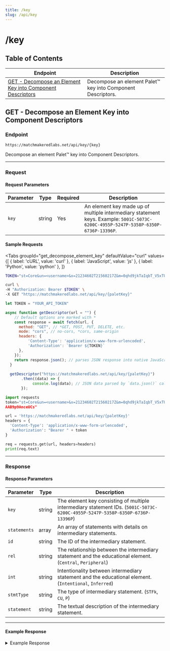 ```yaml
---
title: /key
slug: /api/key
---
```



# /key

## Table of Contents

| Endpoint | Description |
|----------|-------------|
| [GET - Decompose an Element Key into Component Descriptors](#get---decompose-an-element-key-into-component-descriptors) | Decompose an element Palet™ key into Component Descriptors. | 

## GET - Decompose an Element Key into Component Descriptors

### Endpoint
```
https://matchmakeredlabs.net/api/key/{key}
```

Decompose an element Palet™ key into Component Descriptors.

---

### Request

#### Request Parameters

| Parameter | Type   | Required | Description |
|-----------|--------|----------|-------------|
| `key`     | string | Yes      | An element key made up of multiple intermediary statement keys. Example: `5001C-5073C-6200C-4955P-5247P-5358P-6350P-6736P-13396P`. |

#### Sample Requests

<Tabs
  groupId="get_decompose_element_key"
  defaultValue="curl"
  values={[
    { label: 'cURL', value: 'curl' },
    { label: 'JavaScript', value: 'js' },
    { label: 'Python', value: 'python' },
  ]}
>

<TabItem value="curl">

```bash
TOKEN="st=Core&un=<username>&x=21234602T21560217Z&m=0qhd9jkTaIqbT_V5xTUmQ4HJhMpd3h5AAB9p9AnceUCs"

curl \
-H "Authorization: Bearer $TOKEN" \
-X GET "https://matchmakeredlabs.net/api/key/{paletKey}"
```

</TabItem>

<TabItem value="js">

```js
let TOKEN = "YOUR_API_TOKEN"

async function getDescriptor(url = "") {
    // Default options are marked with *
    const response = await fetch(url, {
      method: "GET", // *GET, POST, PUT, DELETE, etc.
      mode: "cors", // no-cors, *cors, same-origin
      headers: {
          'Content-Type': 'application/x-www-form-urlencoded',
          'Authorization': `Bearer ${TOKEN}`
      },
    });
    return response.json(); // parses JSON response into native JavaScript objects
  }
  
  getDescriptor("https://matchmakeredlabs.net/api/key/{paletKey}")
       .then((data) => {
            console.log(data); // JSON data parsed by `data.json()` call
       });
```

</TabItem>

<TabItem value="python">

```python
import requests
token="st=Core&un=<username>&x=21234602T21560217Z&m=0qhd9jkTaIqbT_V5xTUmQ4HJhMpd3h5
AAB9p9AnceUCs"

url = 'https://matchmakeredlabs.net/api/key/{paletKey}'
headers = {
  'Content-Type': 'application/x-www-form-urlencoded',
  'Authorization': "Bearer " + token
}

req = requests.get(url, headers=headers)
print(req.text)
```

</TabItem>
</Tabs>

---

### Response

#### Response Parameters

| Parameter     | Type   | Description |
|--------------|--------|-------------|
| `key`        | string | The element key consisting of multiple intermediary statement IDs. (`5001C-5073C-6200C-4955P-5247P-5358P-6350P-6736P-13396P`)|
| `statements` | array  | An array of statements with details on intermediary statements. |
| `id`       | string | The ID of the intermediary statement. |
| `rel`      | string | The relationship between the intermediary statement and the educational element. (`Central`, `Peripheral`) |
| `int`      | string | Intentionality between intermediary statement and the educational element. (`Intentional`, `Inferred`) |
| `stmtType` | string | The type of intermediary statement. (`STFk`, `CU`, `P`) |
| `statement`| string | The textual description of the intermediary statement. |

---

#### Example Response

<details>
<summary>Example Response</summary>

```json
{
  "key": "5001C-5073C-6200C-4955P-5247P-5358P-6350P-6736P-13396P",
  "statements": [
    {
      "id": "5001",
      "rel": "Central",
      "int": "Intentional",
      "stmtType": "STFk",
      "statement": "Transforming functions among various representations: words, algebraic formulas, graphs, and input-output tables."
    },
    {
      "id": "5073",
      "rel": "Central",
      "int": "Intentional",
      "stmtType": "P",
      "statement": "Exploring rates of change."
    },
    {
      "id": "6200",
      "rel": "Central",
      "int": "Intentional",
      "stmtType": "CU",
      "statement": "A linear function has a constant rate of change."
    }
    {
      "id": "5247",
      "rel": "Peripheral",
      "int": "Intentional",
      "stmtType": "STFk",
      "statement": "Computers and graphing calculators can be used to graph linear functions."
    },
    {
      "id": "5358",
      "rel": "Peripheral",
      "int": "Intentional",
      "stmtType": "P",
      "statement": "Relating slope and graphs of linear equations to real-life problems involving a rate of change."
    },
    {
      "id": "6350",
      "rel": "Peripheral",
      "int": "Intentional",
      "stmtType": "CU",
      "statement": "Slope represents a constant rate of change."
    },
    {
      "id": "6736",
      "rel": "Peripheral",
      "int": "Intentional",
      "stmtType": "STFk",
      "statement": "Finding rates of change in real-life and problem situations."
    },
    {
      "id": "13396",
      "rel": "Peripheral",
      "int": "Intentional",
      "stmtType": "STFk",
      "statement": "Identifying examples of increasing or decreasing rates of change"
    }

  ]
}
```

</details>